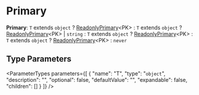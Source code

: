 
# Primary

 **Primary**: `T` extends `object` ? [ReadonlyPrimary](types.ReadonlyPrimary.mdx)&#60;PK&#62; : `T` extends `object` ? [ReadonlyPrimary](types.ReadonlyPrimary.mdx)&#60;PK&#62; \| `string` : `T` extends `object` ? [ReadonlyPrimary](types.ReadonlyPrimary.mdx)&#60;PK&#62; : `T` extends `object` ? [ReadonlyPrimary](types.ReadonlyPrimary.mdx)&#60;PK&#62; : `never`

## Type Parameters

<ParameterTypes parameters={[
  {
    "name": "T",
    "type": "`object`",
    "description": "",
    "optional": false,
    "defaultValue": "",
    "expandable": false,
    "children": []
  }
]} />

